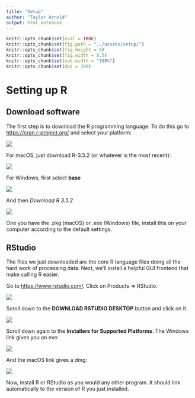 ```yaml
---
title: "Setup"
author: "Taylor Arnold"
output: html_notebook
---
```


```r
knitr::opts_chunk$set(eval = TRUE)
knitr::opts_chunk$set(fig.path = "../assets/setup/")
knitr::opts_chunk$set(fig.height = 5)
knitr::opts_chunk$set(fig.width = 8.5)
knitr::opts_chunk$set(out.width = "100%")
knitr::opts_chunk$set(dpi = 300)
```

# Setting up R

## Download software

The first step is to download the R programming language. To do
this go to [https://cran.r-project.org/](https://cran.r-project.org/)
and select your platform:

![](../assets/img/cran01.jpeg)

For macOS, just download R-3.5.2 (or whatever is the most recent):

![](../assets/img/cran02.jpeg)

For Windows, first select **base**

![](../assets/img/cran03.jpeg)

And then *Download R 3.5.2*

![](../assets/img/cran04.jpeg)

One you have the .pkg (macOS) or .exe (Windows) file,
install this on your computer according to the default
settings.

## RStudio

The files we just downloaded are the core R language files
doing all the hard work of processing data. Next, we'll
install a helpful GUI frontend that make calling R easier.

Go to [https://www.rstudio.com/](https://www.rstudio.com/).
Click on Products => RStudio.

![](../assets/img/rstudio01.jpeg)

Scroll down to the **DOWNLOAD RSTUDIO DESKTOP** button
and click on it.

![](../assets/img/rstudio02.jpeg)

Scroll down again to the **Installers for Supported Platforms**.
The Windows link gives you an exe:

![](../assets/img/rstudio03.jpeg)

And the macOS link gives a dmg:

![](../assets/img/rstudio04.jpeg)

Now, install R or RStudio as you would any other program. It
should link automatically to the version of R you just
installed.

